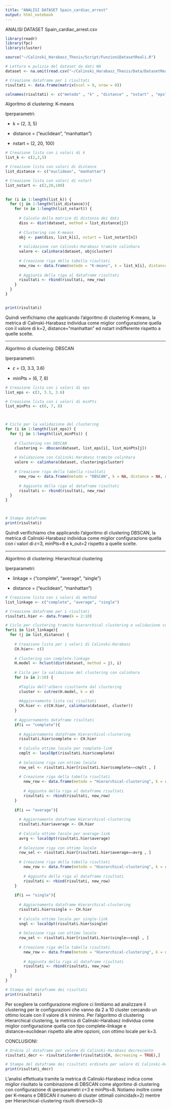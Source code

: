 ```yaml
---
title: "ANALISI DATASET Spain_cardiac_arrest"
output: html_notebook
---
```


ANALISI DATASET Spain_cardiac_arrest.csv

```r
library(readr)
library(fpc)
library(cluster)

source("~/Calinski_Harabasz_Thesis/Script/FunzioniDatasetReali.R")

# Lettura e pulizia del dataset da dati NA
dataset <- na.omit(read.csv("~/Calinski_Harabasz_Thesis/Data/DatasetReali/Spain_cardiac_arrest.csv"))

# Creazione dataframe per i risultati
risultati <- data.frame(matrix(ncol = 9, nrow = 0))

colnames(risultati) <- c("metodo" , "k" , "distance" , "nstart" , "eps" , "minPts" , "k_out" , "linkage" , "CH")


```

Algoritmo di clustering: K-means

Iperparametri:

-   k = (2, 3, 5)

-   distance = ("euclidean", "manhattan")

-   nstart = (2, 20, 100)

```r

# Creazione lista con i valori di k
list_k <- c(2,3,5)

# Creazione lista con valori di distance
list_distance <- c("euclidean", "manhattan")

# Creazione lista con valori di nstart
list_nstart <- c(2,20,100)
 

for (i in 1:length(list_k)) {
  for (j in 1:length(list_distance)){
    for (n in 1:length(list_nstart)) {
      
      # Calcolo della matrice di distanza dei dati
      diss <- dist(dataset, method = list_distance[j])
      
      # Clustering con K-means
      obj <- pam(diss, list_k[i], nstart = list_nstart[n])
      
      # Validazione con Calinski-Harabasz tramite calinhara
      valore <- calinhara(dataset, obj$cluster)
      
      # Creazione riga della tabella risultati 
      new_row <- data.frame(metodo = "K-means", k = list_k[i], distance = list_distance[j], nstart = list_nstart[n], eps = NA, minPts = NA, k_out = NA, linkage = NA, CH = valore)
      
      # Aggiunta della riga al dataframe risultati
      risultati <- rbind(risultati, new_row)
    }
  }
}


print(risultati)

```

Quindi verifichiamo che applicando l'algoritmo di clustering K-means, la metrica di Calinski-Harabasz individua come miglior configurazione quella con il valore di k=2, distance="manhattan" ed nstart indifferente rispetto a quelle scelte.

------------------------------------------------------------------------

Algoritmo di clustering: DBSCAN

Iperparametri:

-   𝜀 = (3, 3.3, 3.6)

-   minPts = (6, 7, 8)

```r

# Creazione lista con i valori di eps
list_eps <- c(3, 3.3, 3.6)

# Creazione lista con i valori di minPts
list_minPts <- c(6, 7, 8)



# Ciclo per la validazione del clustering
for (i in 1:length(list_eps)) { 
  for (j in 1:length(list_minPts)) {
    
    # Clustering con DBSCAN 
    clustering <- dbscan(dataset, list_eps[i], list_minPts[j])
    
    # Validazione con Calinski-Harabasz tramite calinhara
    valore <- calinhara(dataset, clustering$cluster)
    
    # Creazione riga della tabella risultati 
      new_row <- data.frame(metodo = "DBSCAN", k = NA, distance = NA, nstart = NA, eps = list_eps[i], minPts = list_minPts[j], k_out = max(clustering$cluster), linkage = NA, CH = valore)
      
      # Aggiunta della riga al dataframe risultati
      risultati <- rbind(risultati, new_row)
  }
}



# Stampa dataframe 
print(risultati)


```

Quindi verifichiamo che applicando l'algoritmo di clustering DBSCAN, la metrica di Calinski-Harabasz individua come miglior configurazione quella con i valori di 𝜀=3, minPts=8 e k_out=2 rispetto a quelle scelte.

------------------------------------------------------------------------

Algoritmo di clustering: Hierarchical clustering

Iperparametri:

-   linkage = ("complete", "average", "single")

-   distance = ("euclidean", "manhattan")

```r

# Creazione lista con i valori di method
list_linkage <- c("complete", "average", "single")

# Creazione dataframe per i risultati
risultati.hier <- data.frame(k = 2:10)

# Ciclo per clustering tramite hierarchical clustering e validazione con calinhara
for(i in list_linkage){
  for (j in list_distance) {
    
    # Creazione lista per i valori di Calinski-Harabasz 
    CH.hier<- c()
    
    # Clustering con complete-linkage
    H.model <- hclust(dist(dataset, method = j), i)
    
    # Ciclo per la validazione del clustering con calinhara
    for (x in 2:10) {
      
      #Taglio dell'albero risultante dal clustering
      cluster <- cutree(H.model, k = x) 
      
      #Aggiornamento lista coi risultati
      CH.hier <- c(CH.hier, calinhara(dataset, cluster))  
    }
    
    # Aggiornamento dataframe risultati
    if(i == "complete"){
      
      # Aggiornamento dataframe Hierarchical-clustering
      risultati.hier$complete <- CH.hier 
      
      # Calcolo ottimo locale per complete-link
      cmplt <- localOpt(risultati.hier$complete)    
      
      # Selezione riga con ottimo locale
      row_sel <- risultati.hier[risultati.hier$complete==cmplt , ]
      
      # Creazione riga della tabella risultati 
        new_row <- data.frame(metodo = "Hierarchical-clustering", k = row_sel$k, distance = j, nstart = NA, eps = NA, minPts = NA, k_out = NA, linkage = "complete", CH = row_sel$complete)
        
        # Aggiunta della riga al dataframe risultati
        risultati <- rbind(risultati, new_row)
    }
    
    if(i == "average"){
      
      # Aggiornamento dataframe Hierarchical-clustering
      risultati.hier$average <- CH.hier 
      
      # Calcolo ottimo locale per average-link
      avrg <- localOpt(risultati.hier$average)    
      
      # Selezione riga con ottimo locale
      row_sel <- risultati.hier[risultati.hier$average==avrg , ]
      
      # Creazione riga della tabella risultati 
        new_row <- data.frame(metodo = "Hierarchical-clustering", k = row_sel$k, distance = j, nstart = NA, eps = NA, minPts = NA, k_out = NA, linkage = "average", CH = row_sel$average)
        
        # Aggiunta della riga al dataframe risultati
        risultati <- rbind(risultati, new_row)
    }
    
    if(i == "single"){
      
      # Aggiornamento dataframe Hierarchical-clustering
      risultati.hier$single <- CH.hier 
      
      # Calcolo ottimo locale per single-link
      sngl <- localOpt(risultati.hier$single) 
      
      # Selezione riga con ottimo locale
      row_sel <- risultati.hier[risultati.hier$single==sngl , ]
      
      # Creazione riga della tabella risultati 
        new_row <- data.frame(metodo = "Hierarchical-clustering", k = row_sel$k, distance = j, nstart = NA, eps = NA, minPts = NA, k_out = NA, linkage = "single", CH = row_sel$single)
        
        # Aggiunta della riga al dataframe risultati
        risultati <- rbind(risultati, new_row)
    }
  }
}

# Stampa del dataframe dei risultati
print(risultati)

```

Per scegliere la configurazione migliore ci limitiamo ad analizzare il clustering per le configurazioni che vanno da 2 a 10 cluster cercando un ottimo locale con il valore di k minimo. Per l'algoritmo di clustering Hierarchical clustering, la metrica di Calinski-Harabasz individua come miglior configurazione quella con tipo complete-linkage e distance=euclidean rispetto alle altre opzioni, con ottimo locale per k=3.

CONCLUSIONI:

```r

# Ordina il dataframe per valore di Calinski-Harabasz decrescente
risultati_decr <- risultati[order(risultati$CH, decreasing = TRUE),]

# Stampa del dataframe dei risultati ordinato per valore di Calinski-Harabasz decrescente
print(risultati_decr)

```

L'analisi effettuata tramite la metrica di Calinski-Harabasz indica come miglior risultato la combinazione di DBSCAN come algoritmo di clustering con configurazione di iperparametri 𝜀=3 e minPts=8. Notiamo inoltre come per K-means e DBSCAN il numero di cluster ottimali coincida(k=2) mentre per Hierarchical-clustering risulti diverso(k=3)
